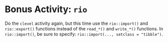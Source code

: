 # Bonus Activity: `rio`

Do the `clevel` activity again, but this time use the `rio::import()` and `rio::export()` functions instead of the `read_*()` and `write_*()` functions. 
In `rio::import()`, be sure to specify: `rio::import(..., setclass = "tibble")`.
